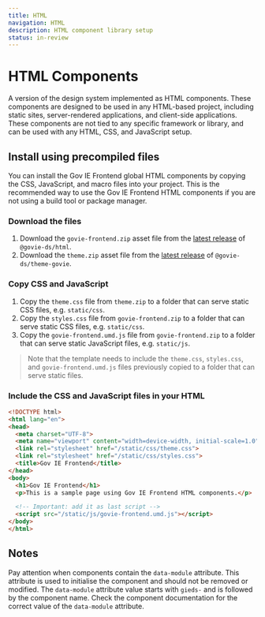 ```yaml
---
title: HTML
navigation: HTML
description: HTML component library setup
status: in-review
---
```


# HTML Components

A version of the design system implemented as HTML components.
These components are designed to be used in any HTML-based project, including static sites, server-rendered applications, and client-side applications.
These components are not tied to any specific framework or library, and can be used with any HTML, CSS, and JavaScript setup.

## Install using precompiled files

You can install the Gov IE Frontend global HTML components by copying the CSS, JavaScript, and macro files into your project.
This is the recommended way to use the Gov IE Frontend HTML components if you are not using a build tool or package manager.

### Download the files

1. Download the `govie-frontend.zip` asset file from the [latest release](https://github.com/ogcio/govie-ds/releases) of `@govie-ds/html`.
2. Download the `theme.zip` asset file from the [latest release](https://github.com/ogcio/govie-ds/releases) of `@govie-ds/theme-govie`.

### Copy CSS and JavaScript

1. Copy the `theme.css` file from `theme.zip` to a folder that can serve static CSS files, e.g. `static/css`.
2. Copy the `styles.css` file from `govie-frontend.zip` to a folder that can serve static CSS files, e.g. `static/css`.
3. Copy the `govie-frontend.umd.js` file from `govie-frontend.zip` to a folder that can serve static JavaScript files, e.g. `static/js`.

> Note that the template needs to include the `theme.css`, `styles.css`, and `govie-frontend.umd.js` files previously copied to a folder that can serve static files.

### Include the CSS and JavaScript files in your HTML

```html
<!DOCTYPE html>
<html lang="en">
<head>
  <meta charset="UTF-8">
  <meta name="viewport" content="width=device-width, initial-scale=1.0">
  <link rel="stylesheet" href="/static/css/theme.css">
  <link rel="stylesheet" href="/static/css/styles.css">
  <title>Gov IE Frontend</title>
</head>
<body>
  <h1>Gov IE Frontend</h1>
  <p>This is a sample page using Gov IE Frontend HTML components.</p>

  <!-- Important: add it as last script -->
  <script src="/static/js/govie-frontend.umd.js"></script>
</body>
</html>
```

## Notes

Pay attention when components contain the `data-module` attribute.
This attribute is used to initialise the component and should not be removed or modified.
The `data-module` attribute value starts with `gieds-` and is followed by the component name.
Check the component documentation for the correct value of the `data-module` attribute.
